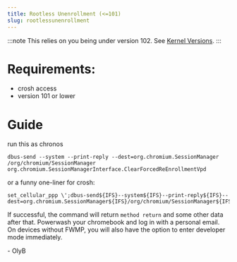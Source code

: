 ```yaml
---
title: Rootless Unenrollment (<=101)
slug: rootlessunenrollment
---
```



:::note
This relies on you being under version 102. See [Kernel Versions](/kajigs/kernverinfo).
:::

# Requirements:
- crosh access
- version 101 or lower

# Guide
run this as chronos
```
dbus-send --system --print-reply --dest=org.chromium.SessionManager /org/chromium/SessionManager org.chromium.SessionManagerInterface.ClearForcedReEnrollmentVpd
```
or a funny one-liner for crosh:
```
set_cellular_ppp \';dbus-send${IFS}--system${IFS}--print-reply${IFS}--dest=org.chromium.SessionManager${IFS}/org/chromium/SessionManager${IFS}org.chromium.SessionManagerInterface.ClearForcedReEnrollmentVpd;exit;\'
```

If successful, the command will return `method return` and some other data after that. Powerwash your chromebook and log in with a personal email. On devices without FWMP, you will also have the option to enter developer mode immediately.

\- OlyB
